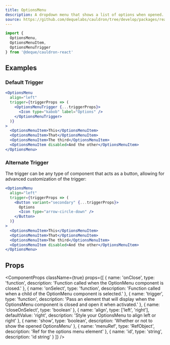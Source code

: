 ```yaml
---
title: OptionsMenu
description: A dropdown menu that shows a list of options when opened.
source: https://github.com/dequelabs/cauldron/tree/develop/packages/react/src/components/OptionsMenu/OptionsMenu.tsx
---
```



```jsx
import { 
  OptionsMenu, 
  OptionsMenuItem, 
  OptionsMenuTrigger
} from '@deque/cauldron-react'
```

## Examples

### Default Trigger

```jsx example
<OptionsMenu
  align="left"
  trigger={triggerProps => (
    <OptionsMenuTrigger {...triggerProps}>
      <Icon type="kabob" label="Options" />
    </OptionsMenuTrigger>
  )}
>
  <OptionsMenuItem>This</OptionsMenuItem>
  <OptionsMenuItem>That</OptionsMenuItem>
  <OptionsMenuItem>The third</OptionsMenuItem>
  <OptionsMenuItem disabled>And the other</OptionsMenuItem>
</OptionsMenu>
```

### Alternate Trigger

The trigger can be any type of component that acts as a button, allowing for advanced      customization of the trigger:

```jsx example
<OptionsMenu
  align="left"
  trigger={triggerProps => (
    <Button variant="secondary" {...triggerProps}>
      Options
      <Icon type="arrow-circle-down" />
    </Button>
  )}
>
  <OptionsMenuItem>This</OptionsMenuItem>
  <OptionsMenuItem>That</OptionsMenuItem>
  <OptionsMenuItem>The third</OptionsMenuItem>
  <OptionsMenuItem disabled>And the other</OptionsMenuItem>
</OptionsMenu>
```

## Props
<ComponentProps className={true} props={[
  {
    name: 'onClose',
    type: 'function',
    description: 'Function called when the OptionMenu component is closed.'
  },
  {
    name: 'onSelect',
    type: 'function',
    description: 'Function called when a child of the OptionMenu component is selected.'
  },
  {
    name: 'trigger',
    type: 'function',
    description: 'Pass an element that will display when the OptionsMenu component is closed and open it when activated.'
  },
  {
    name: 'closeOnSelect',
    type: 'boolean'
  },
  {
    name: 'align',
    type: ['left', 'right'],
    defaultValue: 'right',
    description: 'Style your OptionsMenu to align left or right'
  },
  {
    name: 'show',
    type: 'boolean',
    description: 'Whether or not to show the opened OptionsMenu'
  },
  {
    name: 'menuRef',
    type: 'RefObject',
    description: 'Ref for the options menu element'
  },
  {
    name: 'id',
    type: 'string',
    description: 'id string'
  }
]} />
